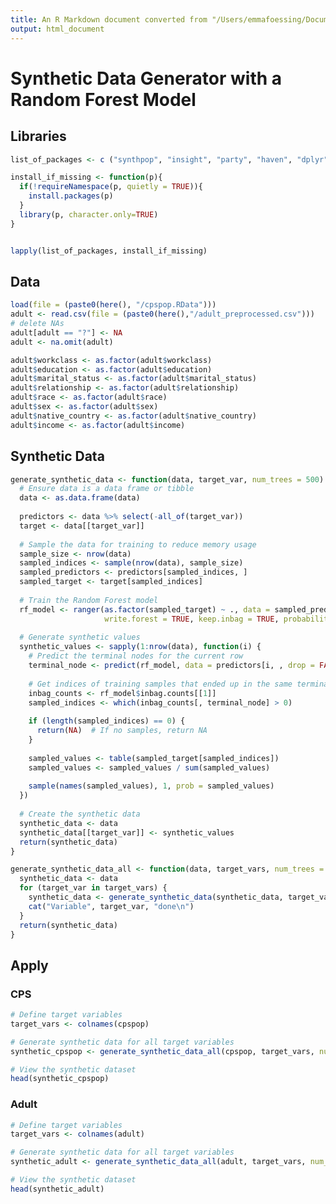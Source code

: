 ```yaml
---
title: An R Markdown document converted from "/Users/emmafoessing/Documents/Master/MA/Code/Master-Thesis/SDG_RF.ipynb"
output: html_document
---
```


# Synthetic Data Generator with a Random Forest Model

## Libraries

```r
list_of_packages <- c ("synthpop", "insight", "party", "haven", "dplyr", "rpart", "rpart.plot", "randomForest", "pROC", "caret", "pracma", "here", "Hmisc", "purrr", "randomForest", "caret", "ranger")

install_if_missing <- function(p){
  if(!requireNamespace(p, quietly = TRUE)){
    install.packages(p)
  }
  library(p, character.only=TRUE)
}


lapply(list_of_packages, install_if_missing)
```

## Data

```r
load(file = (paste0(here(), "/cpspop.RData")))
adult <- read.csv(file = (paste0(here(),"/adult_preprocessed.csv")))
# delete NAs
adult[adult == "?"] <- NA
adult <- na.omit(adult)

adult$workclass <- as.factor(adult$workclass)
adult$education <- as.factor(adult$education)
adult$marital_status <- as.factor(adult$marital_status)
adult$relationship <- as.factor(adult$relationship)
adult$race <- as.factor(adult$race)
adult$sex <- as.factor(adult$sex)
adult$native_country <- as.factor(adult$native_country)
adult$income <- as.factor(adult$income)
```

## Synthetic Data

```r
generate_synthetic_data <- function(data, target_var, num_trees = 500) {
  # Ensure data is a data frame or tibble
  data <- as.data.frame(data)
  
  predictors <- data %>% select(-all_of(target_var))
  target <- data[[target_var]]
  
  # Sample the data for training to reduce memory usage
  sample_size <- nrow(data)
  sampled_indices <- sample(nrow(data), sample_size)
  sampled_predictors <- predictors[sampled_indices, ]
  sampled_target <- target[sampled_indices]
  
  # Train the Random Forest model
  rf_model <- ranger(as.factor(sampled_target) ~ ., data = sampled_predictors, num.trees = num_trees, 
                     write.forest = TRUE, keep.inbag = TRUE, probability = TRUE)
  
  # Generate synthetic values
  synthetic_values <- sapply(1:nrow(data), function(i) {
    # Predict the terminal nodes for the current row
    terminal_node <- predict(rf_model, data = predictors[i, , drop = FALSE], type = "terminalNodes")$predictions[1]
    
    # Get indices of training samples that ended up in the same terminal node
    inbag_counts <- rf_model$inbag.counts[[1]]
    sampled_indices <- which(inbag_counts[, terminal_node] > 0)
    
    if (length(sampled_indices) == 0) {
      return(NA)  # If no samples, return NA
    }
    
    sampled_values <- table(sampled_target[sampled_indices])
    sampled_values <- sampled_values / sum(sampled_values)
    
    sample(names(sampled_values), 1, prob = sampled_values)
  })
  
  # Create the synthetic data
  synthetic_data <- data
  synthetic_data[[target_var]] <- synthetic_values
  return(synthetic_data)
}

generate_synthetic_data_all <- function(data, target_vars, num_trees = 500) {
  synthetic_data <- data
  for (target_var in target_vars) {
    synthetic_data <- generate_synthetic_data(synthetic_data, target_var, num_trees)
    cat("Variable", target_var, "done\n")
  }
  return(synthetic_data)
}
```

## Apply

### CPS

```r
# Define target variables
target_vars <- colnames(cpspop)

# Generate synthetic data for all target variables
synthetic_cpspop <- generate_synthetic_data_all(cpspop, target_vars, num_trees = 500)

# View the synthetic dataset
head(synthetic_cpspop)
```

### Adult

```r
# Define target variables
target_vars <- colnames(adult)

# Generate synthetic data for all target variables
synthetic_adult <- generate_synthetic_data_all(adult, target_vars, num_trees = 500)

# View the synthetic dataset
head(synthetic_adult)
```

